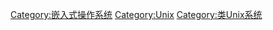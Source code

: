 [[Category:嵌入式操作系统|Category:嵌入式操作系统]]
[[Category:Unix|Category:Unix]]
[[Category:类Unix系统|Category:类Unix系统]]